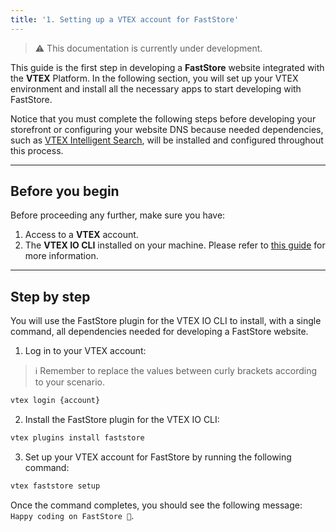 ```yaml
---
title: '1. Setting up a VTEX account for FastStore'
---
```


> ⚠️ This documentation is currently under development.

This guide is the first step in developing a **FastStore** website integrated with the **VTEX** Platform. In the following section, you will set up your VTEX environment and install all the necessary apps to start developing with FastStore.

Notice that you must complete the following steps before developing your storefront or configuring your website DNS because needed dependencies, such as [VTEX Intelligent Search](https://help.vtex.com/tracks/vtex-intelligent-search), will be installed and configured throughout this process.

---

## Before you begin

Before proceeding any further, make sure you have:

1. Access to a **VTEX** account.
2. The **VTEX IO CLI** installed on your machine. Please refer to [this guide](https://developers.vtex.com/vtex-developer-docs/docs/vtex-io-documentation-vtex-io-cli-installation-and-command-reference) for more information.

---

## Step by step

You will use the FastStore plugin for the VTEX IO CLI to install, with a single command, all dependencies needed for developing a FastStore website.

1. Log in to your VTEX account:

> ℹ️ Remember to replace the values between curly brackets according to your scenario.

```bash
vtex login {account}
```

2. Install the FastStore plugin for the VTEX IO CLI:

```bash
vtex plugins install faststore
```

3. Set up your VTEX account for FastStore by running the following command:

```bash
vtex faststore setup
```

Once the command completes, you should see the following message: `Happy coding on FastStore 🎉`.
